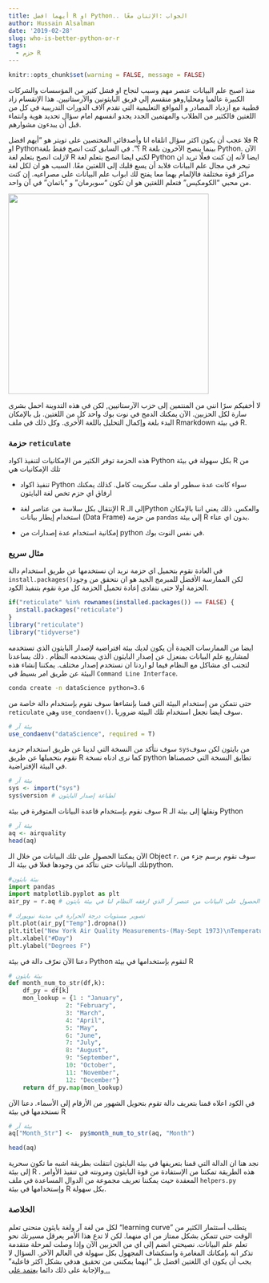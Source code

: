 ```yaml
---
title: أيهما افضل R او Python.. الجواب :الإثنان معًا
author: Hussain Alsalman
date: '2019-02-28'
slug: who-is-better-python-or-r
tags: 
  - حزم R
---
```

```r
knitr::opts_chunk$set(warning = FALSE, message = FALSE)
```


منذ اصبح علم البيانات عنصر مهم وسبب لنجاح او فشل كثير من المؤسسات والشركات الكبيرة عالميا ومحليا,وهو منقسم إلي فريق البايثونين والآرستاتيين. هذا الإنقسام زاد قطبية مع ازدياد المصادر و المواقع التعليمية التي تقدم آلاف الدورات التدريبية في كل من اللغتين فالكثير من الطلاب والمهتمين الجدد يجدو انفسهم امام سؤال تحديد هوية وانتماء قبل أن يبدءون مشوارهم.

فلا عجب أن يكون اكثر سؤال اتلقاه انا وأصدقائي المختصين على تويتر هو "أيهم افضل R او Python؟". في السابق كنت انصح فقط بلغة R بينما ينصح الآخرون بلغة Python. الآن لازلت انصح بتعلم لغة R لكني ايضا انصح بتعلم لغة Python ايضا لأنه إن كنت فعلًا تريد ان تبحر في مجال علم البيانات فلابد أن يسع قلبك إلى اللغتين معًا. السبب هو ان لكل لغة مراكز قوة مختلفة فالإلمام بهما معا يفتح لك ابواب علم البيانات على مصراعيه. إن كنت من محبي "الكومكيس" فتعلم اللغتين هو ان تكون "سوبرمان" و "باتمان" في آن واحد. 

<img class="rounded mx-auto d-block" src="/post/2019-02-28-who-is-better-python-or-r_files/DXiZ8DkVAAActu3.jpg" alt="" width="400px"/>


لا أخفيكم سرًا انني من المنتمين إلى حزب الآرستاتيين, لكن في هذه التدوينة احمل بشرى سارة لكل الحزبين. الآن يمكنك الدمج في نوت بوك واحد كل من اللغتين. بل بالإمكان البدء بلغة وإكمال التحليل باللغة الأخرى. وكل ذلك في ملف Rmarkdown في بيئة R. 

### حزمة ```reticulate```
هذه الحزمة توفر الكثير من الإمكانيات لتنفيذ اكواد Python بكل سهولة في بيئة  R من تلك الإمكانيات هي 

 - تنفيذ اكواد Python سواء كانت عدة سطور او ملف سكريبت كامل. كذلك يمكنك ارفاق اي حزم تخص لغة البايثون
 
 - الإنتقال بكل سلاسة من عناصر لغة R إلى الـPython والعكس. ذلك يعني اننا بالإمكان استخدام إيطار بيانات (Data Frame) من حزمة ```pandas``` إلى بيئة R بدون اي عناء. 
 
 - إمكانية استخدام عدة إصدارات من python في نفس النوت بوك. 


### مثال سريع 
في العادة نقوم بتحميل اي حزمة نريد ان نستخدمها عن طريق استخدام دالة ```install.packages()```لكن الممارسة الأفضل للمبرمج الجيد هو ان نتحقق من وجود الحزمة اولا حتى نتفادى إعادة تحميل الحزمة كل مرة نقوم بتنفيذ الكود. 

```r
if("reticulate" %in% rownames(installed.packages()) == FALSE) {
  install.packages("reticulate")
}
library("reticulate")
library("tidyverse")
```

ايضا من الممارسات الجيدة أن يكون لديك بيئة افتراضية لإصدار البايثون الذي تستخدمه لمشاريع علم البيانات بمنعزل عن إصدار البايثون الذي يستخدمه النظام . ذلك يساعدنا لتجنب اي مشاكل مع النظام فيما لو اردنا ان نستخدم إصدار مختلف. يمكننا إنشاء هذه البيئة عن طريق امر بسيط في ```Command Line Interface```. 

```bash
conda create -n dataScience python=3.6
```
حتى نتمكن من إستخدام البيئة التي قمنا بإنشاءها سوف نقوم بإستخدام دالة خاصة من ```reticulate``` وهي ```use_condaenv()```. سوف ايضا نجعل استخدام تلك البيئة ضروريا. 

```r
# بيئة آر
use_condaenv("dataScience", required = T)
```

سوف نتأكد من النسخة التي لدينا عن طريق استخدام حزمة ```sys```من بايثون لكن سوف نقوم بتحميلها عن طريق R
كما نرى ادناه نسخة python تطابق النسخة التي خصصناها في البيئة الإفتراضية. 

```r
# بيئة آر
sys <- import("sys")
sys$version # لطباعة إصدار البايثون
```

سوف نقوم بإستخدام قاعدة البيانات المتوفرة في بيئة R ونقلها إلى بيئة الـ Python

```r
# بيئة آر
aq <- airquality 
head(aq)
```

الآن يمكننا الحصول على تلك البيانات من خلال الـ Object  ```r```.  سوف نقوم برسم جزء من تلك البيانات حتى نتأكد من وجودها فعلا في بيئة الـpython.

```python
#بيئة بايثون 
import pandas 
import matplotlib.pyplot as plt
air_py = r.aq # بإمكاننا الحصول على البيانات من عنصر آر الذي ارفقه النظام لنا في بيئة بايثون

# تصوير مستويات درجة الحرارة في مدينة نيويورك
plt.plot(air_py["Temp"].dropna())
plt.title("New York Air Quality Measurements-(May-Sept 1973)\nTemperature (degrees F)")
plt.xlabel("#Day")
plt.ylabel("Degrees F")
```

دعنا الآن نعرّف دالة في بيئة Python لنقوم بإستخدامها في بيئة R 

```python
# بيئة بايثون
def month_num_to_str(df,k):
    df_py = df[k]
    mon_lookup = {1 : "January",
                2: "February",
                3: "March",
                4: "April",
                5: "May",
                6: "June",
                7: "July",
                8: "August", 
                9: "September", 
                10: "October", 
                11: "November",
                12: "December"}
    return df_py.map(mon_lookup)

```

في الكود اعلاه قمنا بتعريف دالة تقوم بتحويل الشهور من الأرقام إلى الأسماء. دعنا الآن نستخدمها في بيئة R 

```r
# بيئة آر
aq["Month_Str"] <-  py$month_num_to_str(aq, "Month")

head(aq)
```

نجد هنا ان الدالة التي قمنا بتعريفها في بيئة البايثون انتقلت بطريقة اشبه ما تكون سحرية إلى بيئة R . هذه الطريقة تمكننا من الإستفادة من قوة البايثون ومرونته في تنفيذ الأوامر المعقدة حيث يمكننا تعريف مجموعة من الدوال المساعدة في ملف ```helpers.py``` وإستخدامها في بيئة R بكل سهولة. 


### الخلاصة 
لكل من لغة آر ولغة بايثون منحنى تعلم "learning curve" يتطلب أستثمار الكثير من الوقت حتى تتمكن بشكل ممتاز من اي منهما. لكن لا تدع هذا الأمر يعرقل مسيرتك نحو تعلم علم البيانات. نصيحتي انضم إلى اي من الحزبين الآن وإذا وصلت لمرحلة متقدمة تذكر انه بإمكانك المغامرة واستكشاف المجهول بكل سهولة في العالم الآخر. السؤال لا يجب أن يكون اي اللغتين افضل بل "ايهما يمكنني من تحقيق هدفي بشكل اكثر فاعلية" والإجابة على ذلك دائما [يعتمد على ..](https://twitter.com/Arabian_Analyst/status/1084732406404399104) 

